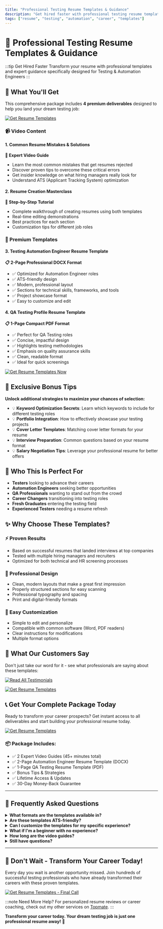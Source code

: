 ```yaml
---
title: "Professional Testing Resume Templates & Guidance"
description: "Get hired faster with professional testing resume templates, expert guidance videos, and proven strategies for Testing & Automation Engineers"
tags: ["resume", "testing", "automation", "career", "templates"]
---
```


# 🎯 Professional Testing Resume Templates & Guidance

:::tip Get Hired Faster
Transform your resume with professional templates and expert guidance specifically designed for Testing & Automation Engineers
:::

## 🚀 What You'll Get

This comprehensive package includes **4 premium deliverables** designed to help you land your dream testing job:

[![Get Resume Templates](https://img.shields.io/badge/Get%20Templates-Professional%20Resume%20Package-blue?style=for-the-badge)](https://topmate.io/gauravkhurana/1531777?utm_source=public_profile&utm_campaign=gauravkhurana)

### 📹 Video Content

#### 1. Common Resume Mistakes & Solutions
**🎥 Expert Video Guide**
- Learn the most common mistakes that get resumes rejected
- Discover proven tips to overcome these critical errors
- Get insider knowledge on what hiring managers really look for
- Understand ATS (Applicant Tracking System) optimization

#### 2. Resume Creation Masterclass
**🎥 Step-by-Step Tutorial**
- Complete walkthrough of creating resumes using both templates
- Real-time editing demonstrations
- Best practices for each section
- Customization tips for different job roles

### 📄 Premium Templates

#### 3. Testing Automation Engineer Resume Template
**📋 2-Page Professional DOCX Format**
- ✅ Optimized for Automation Engineer roles
- ✅ ATS-friendly design
- ✅ Modern, professional layout
- ✅ Sections for technical skills, frameworks, and tools
- ✅ Project showcase format
- ✅ Easy to customize and edit

#### 4. QA Testing Profile Resume Template
**📋 1-Page Compact PDF Format**
- ✅ Perfect for QA Testing roles
- ✅ Concise, impactful design
- ✅ Highlights testing methodologies
- ✅ Emphasis on quality assurance skills
- ✅ Clean, readable format
- ✅ Ideal for quick screenings

[![Get Resume Templates Now](https://img.shields.io/badge/Get%20Templates%20Now-Start%20Your%20Career%20Transformation-green?style=for-the-badge)](https://topmate.io/gauravkhurana/1531777?utm_source=public_profile&utm_campaign=gauravkhurana)

## 🎁 Exclusive Bonus Tips

**Unlock additional strategies to maximize your chances of selection:**

- 💡 **Keyword Optimization Secrets**: Learn which keywords to include for different testing roles
- 💡 **Portfolio Integration**: How to effectively showcase your testing projects
- 💡 **Cover Letter Templates**: Matching cover letter formats for your resume
- 💡 **Interview Preparation**: Common questions based on your resume format
- 💡 **Salary Negotiation Tips**: Leverage your professional resume for better offers

## 🎯 Who This Is Perfect For

- **Testers** looking to advance their careers
- **Automation Engineers** seeking better opportunities  
- **QA Professionals** wanting to stand out from the crowd
- **Career Changers** transitioning into testing roles
- **Fresh Graduates** entering the testing field
- **Experienced Testers** needing a resume refresh

## ✨ Why Choose These Templates?

### ⚡ Proven Results
- Based on successful resumes that landed interviews at top companies
- Tested with multiple hiring managers and recruiters
- Optimized for both technical and HR screening processes

### 🎨 Professional Design
- Clean, modern layouts that make a great first impression
- Properly structured sections for easy scanning
- Professional typography and spacing
- Print and digital-friendly formats

### 🔧 Easy Customization
- Simple to edit and personalize
- Compatible with common software (Word, PDF readers)
- Clear instructions for modifications
- Multiple format options

## 💼 What Our Customers Say

Don't just take our word for it - see what professionals are saying about these templates:

[![Read All Testimonials](https://img.shields.io/badge/Read%20All%20Testimonials-Success%20Stories-orange?style=for-the-badge)](./testimonials)

[![Get Resume Templates](https://img.shields.io/badge/Get%20Templates-Join%20Successful%20Professionals-red?style=for-the-badge)](https://topmate.io/gauravkhurana/1531777?utm_source=public_profile&utm_campaign=gauravkhurana)

## 📞 Get Your Complete Package Today

Ready to transform your career prospects? Get instant access to all deliverables and start building your professional resume today.

[![Get Resume Templates](https://img.shields.io/badge/Get%20Templates-Professional%20Resume%20Package-blue?style=for-the-badge)](https://topmate.io/gauravkhurana/1531777?utm_source=public_profile&utm_campaign=gauravkhurana)

### 📦 Package Includes:
- ✅ 2 Expert Video Guides (45+ minutes total)
- ✅ 2-Page Automation Engineer Resume Template (DOCX)
- ✅ 1-Page QA Testing Resume Template (PDF)
- ✅ Bonus Tips & Strategies
- ✅ Lifetime Access & Updates
- ✅ 30-Day Money-Back Guarantee

---

## 🤔 Frequently Asked Questions

<details>
<summary><strong>What formats are the templates available in?</strong></summary>

The Automation Engineer template comes in DOCX format (Microsoft Word compatible), and the QA Testing template comes in PDF format. Both are easily editable and printable.
</details>

<details>
<summary><strong>Are these templates ATS-friendly?</strong></summary>

Yes! Both templates are specifically designed to pass through Applicant Tracking Systems (ATS) while maintaining a professional appearance.
</details>

<details>
<summary><strong>Can I customize the templates for my specific experience?</strong></summary>

Absolutely! The templates are designed to be easily customizable. The video guides show you exactly how to modify them for your unique background and target roles.
</details>

<details>
<summary><strong>What if I'm a beginner with no experience?</strong></summary>

The templates and guidance are perfect for all experience levels. We include specific sections and tips for highlighting education, projects, and transferable skills for entry-level positions.
</details>

<details>
<summary><strong>How long are the video guides?</strong></summary>

The complete video package includes over 45 minutes of expert guidance, broken down into digestible segments covering mistakes, solutions, and template usage.
</details>

<details>
<summary><strong>Still have questions?</strong></summary>

Check out our [detailed testimonials](./testimonials) to see how these templates have helped other professionals, or get your templates now and start your career transformation today!
</details>

---

## 🚀 Don't Wait - Transform Your Career Today!

Every day you wait is another opportunity missed. Join hundreds of successful testing professionals who have already transformed their careers with these proven templates.

[![Get Resume Templates - Final Call](https://img.shields.io/badge/Get%20Templates-Transform%20Your%20Career%20NOW-purple?style=for-the-badge&logo=rocket)](https://topmate.io/gauravkhurana/1531777?utm_source=public_profile&utm_campaign=gauravkhurana)

:::note Need More Help?
For personalized resume reviews or career coaching, check out my other services on [Topmate](https://topmate.io/gauravkhurana).
:::

**Transform your career today. Your dream testing job is just one professional resume away!** 🚀